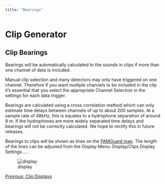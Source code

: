```yaml
---
title: "Bearings"
---
```

Clip Generator
==============

Clip Bearings
-------------

Bearings will be automatically calculated to the sounds in clips if more than one channel of data is included.

Manual clip selection and many detectors may only have triggered on one channel. Therefore if you want multiple channels to be included in the clip it's essential that you select the appropriate Channel Selection in the settings for each data trigger.

Bearings are calculated using a cross correlation method which can only estimate time delays between channels of up to about 200 samples. At a sample rate of 48kHz, this is equates to a hydrophone separation of around 8 m. If the hydrophones are more widely separated time delays and bearings will not be correctly calculated. We hope to rectify this in future releases.

Bearings to clips will be shown as lines on the [PAMGuard map](../../../mapping/mapHelp/docs/overview.html). The length of the lines can be adjusted from the Display Menu: Display/Clips Display Settings ... .

  
![display](images/ClipBearingsMap.jpg)  

[Previous: Clip Displays](ClipGeneratorDisplay.html)
